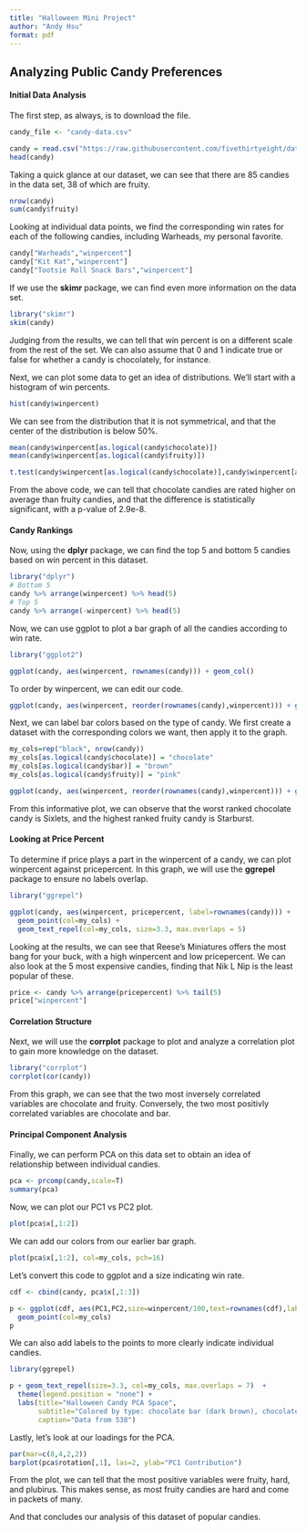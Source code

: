 ```yaml
---
title: "Halloween Mini Project"
author: "Andy Hsu"
format: pdf
---
```


## Analyzing Public Candy Preferences

#### Initial Data Analysis

The first step, as always, is to download the file.

```r
candy_file <- "candy-data.csv"

candy = read.csv("https://raw.githubusercontent.com/fivethirtyeight/data/master/candy-power-ranking/candy-data.csv", row.names=1)
head(candy)
```

Taking a quick glance at our dataset, we can see that there are 85 candies in the data set, 38 of which are fruity.

```r
nrow(candy)
sum(candy$fruity)
```

Looking at individual data points, we find the corresponding win rates for each of the following candies, including Warheads, my personal favorite.

```r
candy["Warheads","winpercent"]
candy["Kit Kat","winpercent"]
candy["Tootsie Roll Snack Bars","winpercent"]
```

If we use the **skimr** package, we can find even more information on the data set.

```r
library("skimr")
skim(candy)
```

Judging from the results, we can tell that win percent is on a different scale from the rest of the set. We can also assume that 0 and 1 indicate true or false for whether a candy is chocolately, for instance.

Next, we can plot some data to get an idea of distributions. We'll start with a histogram of win percents.

```r
hist(candy$winpercent)
```

We can see from the distribution that it is not symmetrical, and that the center of the distribution is below 50%.

```r
mean(candy$winpercent[as.logical(candy$chocolate)])
mean(candy$winpercent[as.logical(candy$fruity)])

t.test(candy$winpercent[as.logical(candy$chocolate)],candy$winpercent[as.logical(candy$fruity)])
```

From the above code, we can tell that chocolate candies are rated higher on average than fruity candies, and that the difference is statistically significant, with a p-value of 2.9e-8.

#### Candy Rankings

Now, using the **dplyr** package, we can find the top 5 and bottom 5 candies based on win percent in this dataset.

```r
library("dplyr")
# Bottom 5
candy %>% arrange(winpercent) %>% head(5)
# Top 5
candy %>% arrange(-winpercent) %>% head(5)
```

Now, we can use ggplot to plot a bar graph of all the candies according to win rate.

```r
library("ggplot2")

ggplot(candy, aes(winpercent, rownames(candy))) + geom_col()
```

To order by winpercent, we can edit our code.

```r
ggplot(candy, aes(winpercent, reorder(rownames(candy),winpercent))) + geom_col()
```

Next, we can label bar colors based on the type of candy. We first create a dataset with the corresponding colors we want, then apply it to the graph.

```r
my_cols=rep("black", nrow(candy))
my_cols[as.logical(candy$chocolate)] = "chocolate"
my_cols[as.logical(candy$bar)] = "brown"
my_cols[as.logical(candy$fruity)] = "pink"

ggplot(candy, aes(winpercent, reorder(rownames(candy),winpercent))) + geom_col(fill=my_cols)
```

From this informative plot, we can observe that the worst ranked chocolate candy is Sixlets, and the highest ranked fruity candy is Starburst.

#### Looking at Price Percent

To determine if price plays a part in the winpercent of a candy, we can plot winpercent against pricepercent. In this graph, we will use the **ggrepel** package to ensure no labels overlap.

```r
library("ggrepel")

ggplot(candy, aes(winpercent, pricepercent, label=rownames(candy))) +
  geom_point(col=my_cols) + 
  geom_text_repel(col=my_cols, size=3.3, max.overlaps = 5)
```

Looking at the results, we can see that Reese's Miniatures offers the most bang for your buck, with a high winpercent and low pricepercent. We can also look at the 5 most expensive candies, finding that Nik L Nip is the least popular of these.

```r
price <- candy %>% arrange(pricepercent) %>% tail(5)
price["winpercent"]
```

#### Correlation Structure

Next, we will use the **corrplot** package to plot and analyze a correlation plot to gain more knowledge on the dataset.

```r
library("corrplot")
corrplot(cor(candy))
```

From this graph, we can see that the two most inversely correlated variables are chocolate and fruity. Conversely, the two most positivly correlated variables are chocolate and bar.

#### Principal Component Analysis

Finally, we can perform PCA on this data set to obtain an idea of relationship between individual candies.

```r
pca <- prcomp(candy,scale=T)
summary(pca)
```

Now, we can plot our PC1 vs PC2 plot.

```r
plot(pca$x[,1:2])
```

We can add our colors from our earlier bar graph.

```r
plot(pca$x[,1:2], col=my_cols, pch=16)
```

Let's convert this code to ggplot and a size indicating win rate.

```r
cdf <- cbind(candy, pca$x[,1:3])

p <- ggplot(cdf, aes(PC1,PC2,size=winpercent/100,text=rownames(cdf),label=rownames(cdf))) +
  geom_point(col=my_cols)
p
```

We can also add labels to the points to more clearly indicate individual candies.

```r
library(ggrepel)

p + geom_text_repel(size=3.3, col=my_cols, max.overlaps = 7)  + 
  theme(legend.position = "none") +
  labs(title="Halloween Candy PCA Space",
       subtitle="Colored by type: chocolate bar (dark brown), chocolate other (light brown), fruity (red), other (black)",
       caption="Data from 538")
```

Lastly, let's look at our loadings for the PCA.

```r
par(mar=c(8,4,2,2))
barplot(pca$rotation[,1], las=2, ylab="PC1 Contribution")
```

From the plot, we can tell that the most positive variables were fruity, hard, and plubirus. This makes sense, as most fruity candies are hard and come in packets of many.

And that concludes our analysis of this dataset of popular candies.